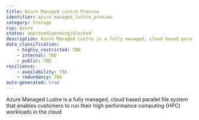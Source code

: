 ```yaml
---
title: Azure Managed Lustre Preview
identifier: azure_managed_lustre_preview
category: Storage
csp: Azure
status: approved|pending|blocked
description: Azure Managed Lustre is a fully managed, cloud based parallel file system that enables customers to run their high performance computing (HPC) workloads in the cloud
data_classification:
    - highly_restricted: TBD
    - internal: TBD
    - public: TBD
resilience:
    - availability: TBA
    - redundancy: TBA
auto-generated: true
---
```


Azure Managed Lustre is a fully managed, cloud based parallel file system that enables customers to run their high performance computing (HPC) workloads in the cloud
